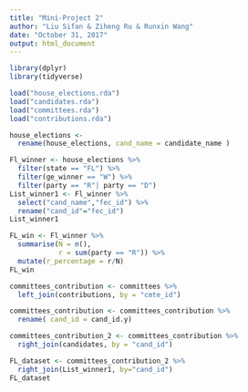 ```yaml
---
title: "Mini-Project 2"
author: "Liu Sifan & Ziheng Ru & Runxin Wang"
date: "October 31, 2017"
output: html_document
---
```



```r
library(dplyr)
library(tidyverse)
```

```r
load("house_elections.rda")
load("candidates.rda")
load("committees.rda")
load("contributions.rda")
```

```r
house_elections <-
  rename(house_elections, cand_name = candidate_name )
```

```r
Fl_winner <- house_elections %>%
  filter(state == "FL") %>%
  filter(ge_winner == "W") %>%
  filter(party == "R"| party == "D")
List_winner1 <- Fl_winner %>%
  select("cand_name","fec_id") %>%
  rename("cand_id"="fec_id")
List_winner1
```



```r
FL_win <- Fl_winner %>%
  summarise(N = n(),
            r = sum(party == "R")) %>%
  mutate(r_percentage = r/N)
FL_win
```

```r
committees_contribution <- committees %>%
  left_join(contributions, by = "cmte_id")
```

```r
committees_contribution <- committees_contribution %>%
  rename( cand_id = cand_id.y)
```

```r
committees_contribution_2 <- committees_contribution %>%
  right_join(candidates, by = "cand_id")
```

```r
FL_dataset <- committees_contribution_2 %>%
  right_join(List_winner1, by="cand_id")
FL_dataset
```
